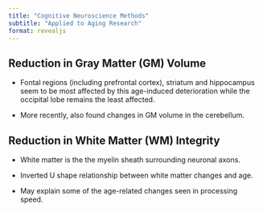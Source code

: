 ```yaml
---
title: "Cognitive Neuroscience Methods"
subtitle: "Applied to Aging Research"
format: revealjs
---
```


## Reduction in Gray Matter (GM) Volume

- Fontal regions (including prefrontal cortex), striatum and hippocampus seem to be most affected by this age-induced deterioration while the occipital lobe remains the least affected.

- More recently, also found changes  in GM volume in the cerebellum.

## Reduction in White Matter (WM) Integrity

- White matter is the the myelin sheath surrounding neuronal axons.

- Inverted U shape relationship between white matter changes and age.

- May explain some of the age-related changes seen in processing speed.